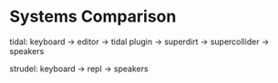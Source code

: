 # Systems Comparison

tidal: keyboard -> editor -> tidal plugin -> superdirt -> supercollider -> speakers

strudel: keyboard -> repl -> speakers
